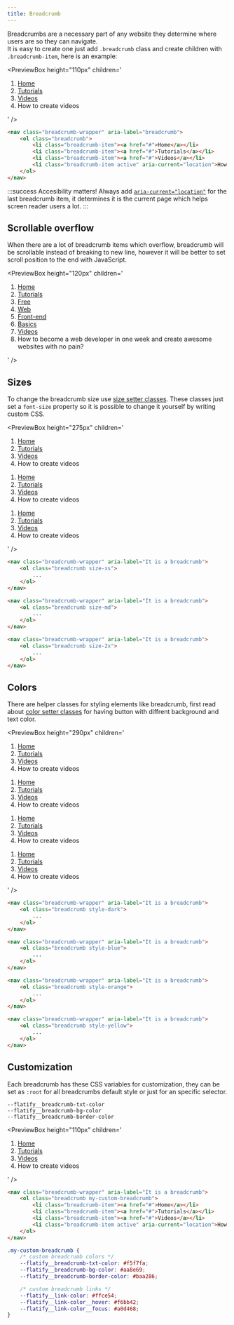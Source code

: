 ```yaml
---
title: Breadcrumb
---
```



Breadcrumbs are a necessary part of any website they determine where users are so they can navigate.  
It is easy to create one just add `.breadcrumb` class and create children with `.breadcrumb-item`, here is an example:

<PreviewBox
	height="110px"
	children='
<!DOCTYPE html>
<html lang="en">
	<head>
		<meta charset="UTF-8" />
		<meta http-equiv="X-UA-Compatible" content="IE=edge" />
		<meta name="viewport" content="width=device-width, initial-scale=1.0" />
		<link rel="stylesheet" href="https://raw.githack.com/amir2mi/FlatifyCSS/master/dist/css/flatify-min.css" />
		<title>Breadcrumb</title>
	</head>
	<body class="flex-center">
        <nav class="breadcrumb-wrapper" aria-label="It is a breadcrumb">
			<ol class="breadcrumb">
				<li class="breadcrumb-item"><a href="#">Home</a></li>
				<li class="breadcrumb-item"><a href="#">Tutorials</a></li>
				<li class="breadcrumb-item"><a href="#">Videos</a></li>
				<li class="breadcrumb-item active" aria-current="location">How to create videos</li>
			</ol>
		</nav>
	</body>
</html>
'
/>

```html title="index.html"
<nav class="breadcrumb-wrapper" aria-label="breadcrumb">
	<ol class="breadcrumb">
		<li class="breadcrumb-item"><a href="#">Home</a></li>
		<li class="breadcrumb-item"><a href="#">Tutorials</a></li>
		<li class="breadcrumb-item"><a href="#">Videos</a></li>
		<li class="breadcrumb-item active" aria-current="location">How to create videos</li>
	</ol>
</nav>
```

:::success Accesibility matters!
Always add [`aria-current="location"`](https://developer.mozilla.org/en-US/docs/Web/Accessibility/ARIA/Attributes/aria-current) for the last breadcrumb item, it determines it is the current page which helps screen reader users a lot.
:::

## Scrollable overflow

When there are a lot of breadcrumb items which overflow, breadcrumb will be scrollable instead of breaking to new line, however it will be better to set scroll position to the end with JavaScript.

<PreviewBox
	height="120px"
	children='
<!DOCTYPE html>
<html lang="en">
	<head>
		<meta charset="UTF-8" />
		<meta http-equiv="X-UA-Compatible" content="IE=edge" />
		<meta name="viewport" content="width=device-width, initial-scale=1.0" />
		<link rel="stylesheet" href="https://raw.githack.com/amir2mi/FlatifyCSS/master/dist/css/flatify-min.css" />
		<title>Breadcrumb</title>
	</head>
	<body class="flex-column-center">
        <nav class="breadcrumb-wrapper" aria-label="It is a breadcrumb">
			<ol class="breadcrumb">
				<li class="breadcrumb-item"><a href="#">Home</a></li>
				<li class="breadcrumb-item"><a href="#">Tutorials</a></li>
				<li class="breadcrumb-item"><a href="#">Free</a></li>
				<li class="breadcrumb-item"><a href="#">Web</a></li>
				<li class="breadcrumb-item"><a href="#">Front-end</a></li>
				<li class="breadcrumb-item"><a href="#">Basics</a></li>
				<li class="breadcrumb-item"><a href="#">Videos</a></li>
				<li class="breadcrumb-item active" aria-current="location">How to become a web developer in one week and create awesome websites with no pain?</li>
			</ol>
		</nav>
	</body>
</html>
'
/>

## Sizes

To change the breadcrumb size use [size setter classes](/docs/helpers/size-setters).
These classes just set a `font-size` property so it is possible to change it yourself by writing custom CSS.

<PreviewBox
	height="275px"
	children='
<!DOCTYPE html>
<html lang="en">
	<head>
		<meta charset="UTF-8" />
		<meta http-equiv="X-UA-Compatible" content="IE=edge" />
		<meta name="viewport" content="width=device-width, initial-scale=1.0" />
		<link rel="stylesheet" href="https://raw.githack.com/amir2mi/FlatifyCSS/master/dist/css/flatify-min.css" />
		<title>Breadcrumb</title>
	</head>
	<body class="flex-column-center">
        <nav class="breadcrumb-wrapper" aria-label="It is a breadcrumb">
			<ol class="breadcrumb size-xs">
				<li class="breadcrumb-item"><a href="#">Home</a></li>
				<li class="breadcrumb-item"><a href="#">Tutorials</a></li>
				<li class="breadcrumb-item"><a href="#">Videos</a></li>
				<li class="breadcrumb-item active" aria-current="location">How to create videos</li>
			</ol>
		</nav>
        <nav class="breadcrumb-wrapper" aria-label="It is a breadcrumb">
			<ol class="breadcrumb size-md">
				<li class="breadcrumb-item"><a href="#">Home</a></li>
				<li class="breadcrumb-item"><a href="#">Tutorials</a></li>
				<li class="breadcrumb-item"><a href="#">Videos</a></li>
				<li class="breadcrumb-item active" aria-current="location">How to create videos</li>
			</ol>
		</nav>
        <nav class="breadcrumb-wrapper" aria-label="It is a breadcrumb">
			<ol class="breadcrumb size-2x">
				<li class="breadcrumb-item"><a href="#">Home</a></li>
				<li class="breadcrumb-item"><a href="#">Tutorials</a></li>
				<li class="breadcrumb-item"><a href="#">Videos</a></li>
				<li class="breadcrumb-item active" aria-current="location">How to create videos</li>
			</ol>
		</nav>
	</body>
</html>
'
/>

```html title="index.html"
<nav class="breadcrumb-wrapper" aria-label="It is a breadcrumb">
	<ol class="breadcrumb size-xs">
		...
	</ol>
</nav>

<nav class="breadcrumb-wrapper" aria-label="It is a breadcrumb">
	<ol class="breadcrumb size-md">
		...
	</ol>
</nav>

<nav class="breadcrumb-wrapper" aria-label="It is a breadcrumb">
	<ol class="breadcrumb size-2x">
		...
	</ol>
</nav>
```

## Colors

There are helper classes for styling elements like breadcrumb, first read about [color setter classes](/docs/helpers/color-setters) for having button with diffrent background and text color.

<PreviewBox
	height="290px"
	children='
<!DOCTYPE html>
<html lang="en">
	<head>
		<meta charset="UTF-8" />
		<meta http-equiv="X-UA-Compatible" content="IE=edge" />
		<meta name="viewport" content="width=device-width, initial-scale=1.0" />
		<link rel="stylesheet" href="https://raw.githack.com/amir2mi/FlatifyCSS/master/dist/css/flatify-min.css" />
		<title>Breadcrumb</title>
	</head>
	<body class="flex-column-center">
        <nav class="breadcrumb-wrapper" aria-label="It is a breadcrumb">
			<ol class="breadcrumb style-dark">
				<li class="breadcrumb-item"><a href="#">Home</a></li>
				<li class="breadcrumb-item"><a href="#">Tutorials</a></li>
				<li class="breadcrumb-item"><a href="#">Videos</a></li>
				<li class="breadcrumb-item active" aria-current="location">How to create videos</li>
			</ol>
		</nav>
        <nav class="breadcrumb-wrapper" aria-label="It is a breadcrumb">
			<ol class="breadcrumb style-blue">
				<li class="breadcrumb-item"><a href="#">Home</a></li>
				<li class="breadcrumb-item"><a href="#">Tutorials</a></li>
				<li class="breadcrumb-item"><a href="#">Videos</a></li>
				<li class="breadcrumb-item active" aria-current="location">How to create videos</li>
			</ol>
		</nav>
        <nav class="breadcrumb-wrapper" aria-label="It is a breadcrumb">
			<ol class="breadcrumb style-orange">
				<li class="breadcrumb-item"><a href="#">Home</a></li>
				<li class="breadcrumb-item"><a href="#">Tutorials</a></li>
				<li class="breadcrumb-item"><a href="#">Videos</a></li>
				<li class="breadcrumb-item active" aria-current="location">How to create videos</li>
			</ol>
		</nav>
           <nav class="breadcrumb-wrapper" aria-label="It is a breadcrumb">
			<ol class="breadcrumb style-yellow">
				<li class="breadcrumb-item"><a href="#">Home</a></li>
				<li class="breadcrumb-item"><a href="#">Tutorials</a></li>
				<li class="breadcrumb-item"><a href="#">Videos</a></li>
				<li class="breadcrumb-item active" aria-current="location">How to create videos</li>
			</ol>
		</nav>
	</body>
</html>
'
/>

```html title="index.html"
<nav class="breadcrumb-wrapper" aria-label="It is a breadcrumb">
	<ol class="breadcrumb style-dark">
		...
	</ol>
</nav>

<nav class="breadcrumb-wrapper" aria-label="It is a breadcrumb">
	<ol class="breadcrumb style-blue">
		...
	</ol>
</nav>

<nav class="breadcrumb-wrapper" aria-label="It is a breadcrumb">
	<ol class="breadcrumb style-orange">
		...
	</ol>
</nav>

<nav class="breadcrumb-wrapper" aria-label="It is a breadcrumb">
	<ol class="breadcrumb style-yellow">
		...
	</ol>
</nav>
```

## Customization

Each breadcrumb has these CSS variables for customization, they can be set as `:root` for all breadcrumbs default style or just for an specific selector.

`--flatify__breadcrumb-txt-color`  
`--flatify__breadcrumb-bg-color`  
`--flatify__breadcrumb-border-color`

<PreviewBox
	height="110px"
	children='
<!DOCTYPE html>
<html lang="en">
	<head>
		<meta charset="UTF-8" />
		<meta http-equiv="X-UA-Compatible" content="IE=edge" />
		<meta name="viewport" content="width=device-width, initial-scale=1.0" />
		<link rel="stylesheet" href="https://raw.githack.com/amir2mi/FlatifyCSS/master/dist/css/flatify-min.css" />
		<title>Breadcrumb</title>
        <style>
            .my-custom-breadcrumb{
                --flatify__breadcrumb-txt-color: #F5F7FA;
                --flatify__breadcrumb-bg-color: #AA8E69;
                --flatify__breadcrumb-border-color: #BAA286;
                --flatify__link-color: #FFCE54;
                --flatify__link-color__hover: #F6BB42;
                --flatify__link-color__focus: #A0D468;
            }
        </style>
	</head>
	<body class="flex-center">
        <nav class="breadcrumb-wrapper" aria-label="It is a breadcrumb">
			<ol class="breadcrumb my-custom-breadcrumb">
				<li class="breadcrumb-item"><a href="#">Home</a></li>
				<li class="breadcrumb-item"><a href="#">Tutorials</a></li>
				<li class="breadcrumb-item"><a href="#">Videos</a></li>
				<li class="breadcrumb-item active" aria-current="location">How to create videos</li>
			</ol>
		</nav>
	</body>
</html>
'
/>

```html title="index.html"
<nav class="breadcrumb-wrapper" aria-label="It is a breadcrumb">
	<ol class="breadcrumb my-custom-breadcrumb">
		<li class="breadcrumb-item"><a href="#">Home</a></li>
		<li class="breadcrumb-item"><a href="#">Tutorials</a></li>
		<li class="breadcrumb-item"><a href="#">Videos</a></li>
		<li class="breadcrumb-item active" aria-current="location">How to create videos</li>
	</ol>
</nav>
```

```css title="style.css"
.my-custom-breadcrumb {
	/* custom breadcrumb colors */
	--flatify__breadcrumb-txt-color: #f5f7fa;
	--flatify__breadcrumb-bg-color: #aa8e69;
	--flatify__breadcrumb-border-color: #baa286;

	/* custom breadcrumb links */
	--flatify__link-color: #ffce54;
	--flatify__link-color__hover: #f6bb42;
	--flatify__link-color__focus: #a0d468;
}
```
